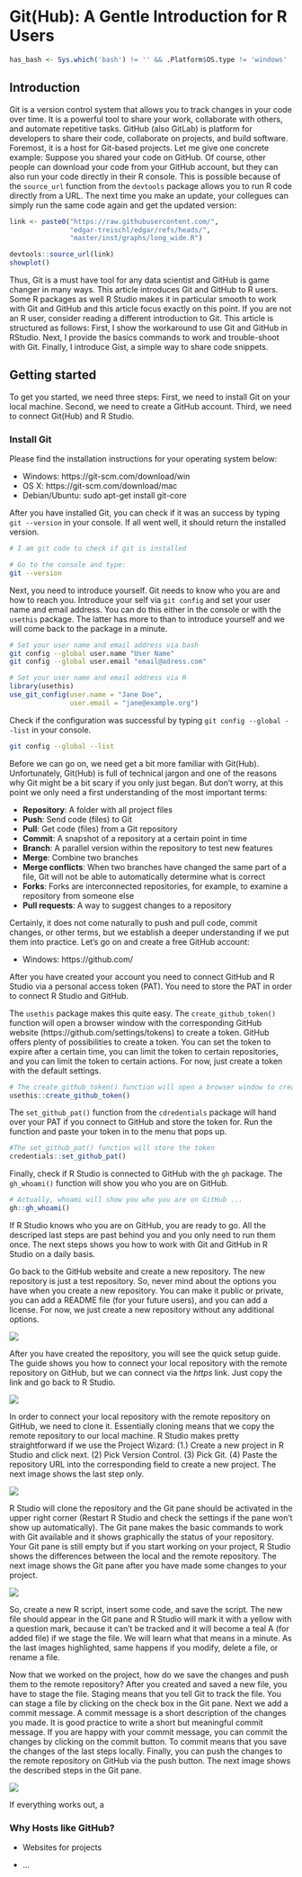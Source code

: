 # Git(Hub): A Gentle Introduction for R Users

```r
has_bash <- Sys.which('bash') != '' && .Platform$OS.type != 'windows'
```

## Introduction

Git is a version control system that allows you to track changes in your code over time. It is a powerful tool to share your work, collaborate with others, and automate repetitive tasks. GitHub (also GitLab) is platform for developers to share their code, collaborate on projects, and build software. Foremost, it is a host for Git-based projects. Let me give one concrete example: Suppose you shared your code on GitHub. Of course, other people can download your code from your GitHub account, but they can also run your code directly in their R console. This is possible because of the `source_url` function from the `devtools` package allows you to run R code directly from a URL. The next time you make an update, your collegues can simply run the same code again and get the updated version:

```r
link <- paste0("https://raw.githubusercontent.com/",
               "edgar-treischl/edgar/refs/heads/",
               "master/inst/graphs/long_wide.R")

devtools::source_url(link)
showplot()
```

Thus, Git is a must have tool for any data scientist and GitHub is game changer in many ways. This article introduces Git and GitHub to R users. Some R packages as well R Studio makes it in particular smooth to work with Git and GitHub and this article focus exactly on this point. If you are not an R user, consider reading a different introduction to Git. This article is structured as follows: First, I show the workaround to use Git and GitHub in RStudio. Next, I provide the basics commands to work and trouble-shoot with Git. Finally, I introduce Gist, a simple way to share code snippets.

## Getting started

To get you started, we need three steps: First, we need to install Git on your local machine. Second, we need to create a GitHub account. Third, we need to connect Git(Hub) and R Studio.

### Install Git

Please find the installation instructions for your operating system below:

-   Windows: https://git-scm.com/download/win
-   OS X: https://git-scm.com/download/mac
-   Debian/Ubuntu: sudo apt-get install git-core

After you have installed Git, you can check if it was an success by typing `git --version` in your console. If all went well, it should return the installed version.

```bash
# I am git code to check if git is installed

# Go to the console and type:
git --version
```

Next, you need to introduce yourself. Git needs to know who you are and how to reach you. Introduce your self via `git config` and set your user name and email address. You can do this either in the console or with the `usethis` package. The latter has more to than to introduce yourself and we will come back to the package in a minute.

``` bash
# Set your user name and email address via bash
git config --global user.name "User Name"
git config --global user.email "email@adress.com"
```

```r
# Set your user name and email address via R
library(usethis)
use_git_config(user.name = "Jane Doe",
               user.email = "jane@example.org")
```

Check if the configuration was successful by typing `git config --global --list` in your console.

```bash
git config --global --list
```

Before we can go on, we need get a bit more familiar with Git(Hub). Unfortunately, Git(Hub) is full of technical jargon and one of the reasons why Git might be a bit scary if you only just began. But don't worry, at this point we only need a first understanding of the most important terms:

-   **Repository**: A folder with all project files
-   **Push**: Send code (files) to Git
-   **Pull**: Get code (files) from a Git repository
-   **Commit**: A snapshot of a repository at a certain point in time
-   **Branch**: A parallel version within the repository to test new features
-   **Merge**: Combine two branches
-   **Merge conflicts**: When two branches have changed the same part of a file, Git will not be able to automatically determine what is correct
-   **Forks**: Forks are interconnected repositories, for example, to examine a repository from someone else
-   **Pull requests**: A way to suggest changes to a repository

Certainly, it does not come naturally to push and pull code, commit changes, or other terms, but we establish a deeper understanding if we put them into practice. Let's go on and create a free GitHub account:

-   Windows: https://github.com/

After you have created your account you need to connect GitHub and R Studio via a personal access token (PAT). You need to store the PAT in order to connect R Studio and GitHub.



The `usethis` package makes this quite easy. The `create_github_token()` function will open a browser window with the corresponding GitHub website (https://github.com/settings/tokens) to create a token. GitHub offers plenty of possibilities to create a token. You can set the token to expire after a certain time, you can limit the token to certain repositories, and you can limit the token to certain actions. For now, just create a token with the default settings.

```r
# The create_github_token() function will open a browser window to create a token
usethis::create_github_token()
```

The `set_github_pat()` function from the `cdredentials` package will hand over your PAT if you connect to GitHub and store the token for. Run the function and paste your token in to the menu that pops up.

```r
#The set_github_pat() function will store the token
credentials::set_github_pat()
```


Finally, check if R Studio is connected to GitHub with the `gh` package. The `gh_whoami()` function will show you who you are on GitHub.

```r
# Actually, whoami will show you who you are on GitHub ...
gh::gh_whoami()
```


If R Studio knows who you are on GitHub, you are ready to go. All the descriped last steps are past behind you and you only need to run them once. The next steps shows you how to work with Git and GitHub in R Studio on a daily basis.



Go back to the GitHub website and create a new repository. The new repository is just a test repository. So, never mind about the options you have when you create a new repository. You can make it public or private, you can add a README file (for your future users), and you can add a license. For now, we just create a new repository without any additional options.



![](plots/07/Fig_0903.png)

After you have created the repository, you will see the quick setup guide. The guide shows you how to connect your local repository with the remote repository on GitHub,  but we can connect via the *https* link. Just copy the link and go back to R Studio.




![](plots/07/Fig_0904.png)



In order to connect your local repository with the remote repository on GitHub, we need to clone it. Essentially cloning means that we copy the remote repository to our local machine. R Studio makes pretty straightforward if we use the Project Wizard: (1.) Create a new project in R Studio and click next. (2) Pick Version Control. (3) Pick Git. (4) Paste the repository URL into the corresponding field to create a new project. The next image shows the last step only.

![](plots/07/Fig_0905.png)

R Studio will clone the repository and the Git pane should be activated in the upper right corner (Restart R Studio and check the settings if the pane won't show up automatically). The Git pane makes the basic commands to work with Git available and it shows graphically the status of your repository. Your Git pane is still empty but if you start working on your project, R Studio shows the differences between the local and the remote repository. The next image shows the Git pane after you have made some changes to your project.


![](plots/07/Fig_0906.png)

So, create a new R script, insert some code, and save the script. The new file should appear in the Git pane and R Studio will mark it with a yellow with a question mark, because it can't be tracked and it will become a teal A (for added file) if we stage the file. We will learn what that means in a minute. As the last images highlighted, same happens if you modify, delete a file, or rename a file.

Now that we worked on the project, how do we save the changes and push them to the remote repository? After you created and saved a new file, you have to stage the file. Staging means that you tell Git to track the file. You can stage a file by clicking on the check box in the Git pane. Next we add a commit message. A commit message is a short description of the changes you made. It is good practice to write a short but meaningful commit message. If you are happy with your commit message, you can commit the changes by clicking on the commit button. To commit means that you save the changes of the last steps locally. Finally, you can push the changes to the remote repository on GitHub via the push button. The next image shows the described steps in the Git pane.

![](plots/07/Fig_0907.png)

If everything works out, a 



### Why Hosts like GitHub?

-   Websites for projects

-   ...
